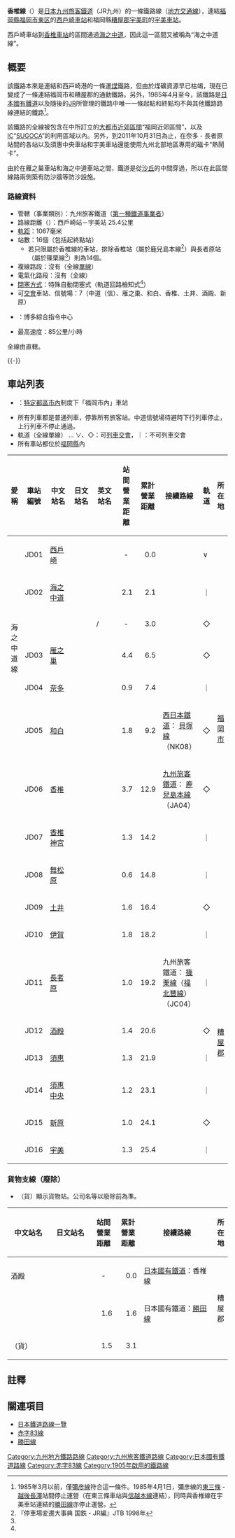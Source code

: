 {{refimprove|time=2014-06-17T17:42:19+00:00}}
{{Infobox 鐵道路線
|日文原名=香椎線
|平假名=かしいせん
|羅馬拼音=Kashii sen
|路線名稱=[[File:JR_logo_(kyushu).svg|35px]] 香椎線
|路線顏色=#0095d9
|圖片=JRKyushu_DMU_kiha478076.jpg
|圖片大小=300px
|圖片說明=2008年起採用新塗装的香椎線車輛
|所在地={{JPN}}[[福岡縣|福岡縣]]
|起點=[[西戶崎站|西戶崎站]]
|終點=[[宇美站|宇美站]]
|站數=16個
|路線記號=[[File:JRK_number_JD.svg|20px]]
|通車=1905年12月29日
|擁有者=[[File:JR_logo_(kyushu).svg|25px]] [[九州旅客鐵道|九州旅客鐵道]]（JR九州）
|營運者=[[File:JR_logo_(kyushu).svg|25px]] 九州旅客鐵道
|車輛基地=
|使用車輛=參見[[#運行形態、使用車輛|運行形態、使用車輛]]一節
|路線距離=25.4公里
|軌距=1,067毫米
|軌道數量=[[單線鐵路|單線]]
|電氣化方式=非電氣化
|閉塞方式=特殊自動閉塞式（軌道回路檢知式<ref name="交通新聞2017-02-13">{{Cite news|title=JR九州香椎線 全線にCTC、PRC|newspaper=[[交通新聞|交通新聞]]|publisher=交通新聞社|page=1|date=2017-02-13}}</ref>）
|保安裝置=
|最高速度=85公里/小時
|路線圖=[[File:Map_railroad_japan_kashii_rough.png|250px]]
{{香椎線RDT}}
}}

'''香椎線'''（{{jpn|j=香椎線|hg=かしいせん|rm=Kashii sen|f=y}}）是[[日本|日本]][[九州旅客鐵道|九州旅客鐵道]]（JR九州）的一條鐵路線（[[地方交通線|地方交通線]]），連結[[福岡縣|福岡縣]][[福岡市|福岡市]][[東区_(福岡市)|東区]]的[[西戶崎車站|西戶崎車站]]和福岡縣[[糟屋郡|糟屋郡]][[宇美町|宇美町]]的[[宇美車站|宇美車站]]。

西戶崎車站到[[香椎車站|香椎車站]]的區間通過[[海之中道|海之中道]]，因此這一區間又被稱為“海之中道線”。

== 概要 ==
該鐵路本來是連結{{link-ja|糟屋煤田|糟屋炭田}}和西戸崎港的一條運[[煤|煤]]鐵路，但由於煤礦資源早已枯竭，現在已變成了一條連結福岡市和糟屋郡的通勤鐵路。另外，1985年4月至今，該鐵路是[[日本國有鐵道|日本國有鐵道]]以及隨後的[[JR|JR]]所管理的鐵路中唯一一條起點和終點均不與其他鐵路路線連結的鐵路<ref>1985年3月以前，僅[[彌彦線|彌彦線]]符合這一條件。1985年4月1日，彌彦線的[[東三條車站|東三條]] - [[越後長澤車站|越後長澤]]站間停止運營（在東三條車站與[[信越本線|信越本線]]連結），同時與香椎線在宇美車站連結的[[勝田線|勝田線]]亦停止運營。</ref>。

該鐵路的全線被包含在{{link-ja|旅客營業規則|旅客営業規則}}中所訂立的[[大都市近郊區間_(JR)|大都市近郊區間]]“福岡近郊區間”，以及[[IC卡|IC]]“[[SUGOCA|SUGOCA]]”的利用區域以內。另外，到2011年10月31日為止，在奈多 - 長者原站間的各站以及須惠中央車站和宇美車站還能使用九州北部地區專用的磁卡“熱鬧卡”。

由於在雁之巢車站和海之中道車站之間，鐵道是從[[沙丘|沙丘]]的中間穿過，所以在此區間線路兩側築有防沙牆等防沙設施。

=== 路線資料 ===
*管轄（事業類別）：九州旅客鐵道（[[鐵路公司|第一種鐵道事業者]]）
*路線距離（{{link-ja|營業距離|営業キロ}}）：西戶崎站－宇美站 25.4公里
*[[軌距|軌距]]：1067毫米
*站數：16個（包括起終點站）
** 若只限屬於香椎線的車站，排除香椎站（屬於鹿兒島本線<ref name="teisya">『停車場変遷大事典 国鉄・JR編』JTB 1998年</ref>）與長者原站（屬於篠栗線<ref name="teisya" />）則為14個。
*複線路段：沒有（全線[[單線鐵路|單線]]）
*電氣化路段：沒有（全線{{link-ja|非電氣化|非電化}}）
*[[閉塞_(鐵路)|閉塞方式]]：特殊自動閉塞式（軌道回路檢知式<ref name="交通新聞2017-02-13"/>）
*可[[列車交會|交會]]車站、信號場：7（中道（信）、雁之巢、和白、香椎、土井、酒殿、新原）
*{{link-ja|運轉指令所|運転指令所}}：博多綜合指令中心
*最高速度：85公里/小時

全線由{{link-ja|九州旅客鐵道鐵道事業本部|九州旅客鉄道鉄道事業本部|本社鐵道事業本部}}直轄。

{{-}}
== 車站列表 ==
* {{JR特定都區市內|福}}：[[特定都區市內|特定都區市內]]制度下「福岡市內」車站
* 所有列車都是普通列車，停靠所有旅客站。中道信號場待避時下行列車停止，上行列車不停止通過。
* 軌道（全線單線） … ∨、◇：可[[列車交會|列車交會]]，｜：不可列車交會
* 所有車站都位於[[福岡縣|福岡縣]]內

{| class="wikitable" rules="all"
|-
!style="width:1em;"|愛稱
!車站編號
!style="width:5em;"|中文站名
!style="width:5em;"|日文站名
!style="width:5em;"|英文站名
!style="width:2.5em;"|站間營業距離
!style="width:2.5em;"|累計營業距離
!接續路線
!style="width:1em;"|軌道
!colspan="2"|所在地
|-
|rowspan="7" style="width:1em; text-align:center;"|海之中道線
!JD01
|{{JR特定都區市內|福}} [[西戶崎站|西戶崎]]
|{{lang|ja|西戸崎}}
|{{lang|en|Saitozaki}}
|style="text-align:center;"| -
|style="text-align:right;"|0.0
| 
|∨
|rowspan="11" style="width:1em;"|[[福岡市|福岡市]]
|rowspan="11"|[[東區_(福岡市)|東區]]
|-
!JD02
|{{JR特定都區市內|福}} [[海之中道站|海之中道]]
|{{lang|ja|海ノ中道}}
|{{lang|en|Umi-no-Nakamichi}}
|style="text-align:right;"|2.1
|style="text-align:right;"|2.1
| 
|｜
|-
!
|{{link-ja|中道信號場|中道信号場}}
|{{lang|ja|中道信号場}}
|/
|style="text-align:center;"| -
|style="text-align:right;"|3.0
| 
|◇
|-
!JD03
|{{JR特定都區市內|福}} [[雁之巢站|雁之巢]]
|{{lang|ja|雁ノ巣}}
|{{lang|en|Gannosu}}
|style="text-align:right;"|4.4
|style="text-align:right;"|6.5
| 
|◇
|-
!JD04
|{{JR特定都區市內|福}} [[奈多站|奈多]]
|{{lang|ja|奈多}}
|{{lang|en|Nata}}
|style="text-align:right;"|0.9
|style="text-align:right;"|7.4
| 
|｜
|-
!JD05
|{{JR特定都區市內|福}} [[和白站|和白]]
|{{lang|ja|和白}}
|{{lang|en|Wajiro}}
|style="text-align:right;"|1.8
|style="text-align:right;"|9.2
|[[西日本鐵道|西日本鐵道]]：{{西鐵車站編號|NK}} [[貝塚線|貝塚線]]（NK08）
|◇
|-
!rowspan="2"|JD06
|rowspan="2"|{{JR特定都區市內|福}} [[香椎站|香椎]]
|rowspan="2"|{{lang|ja|香椎}}
|rowspan="2"|{{lang|en|Kashii}}
|rowspan="2" style="text-align:right;"|3.7
|rowspan="2" style="text-align:right;"|12.9
|rowspan="2"|[[九州旅客鐵道|九州旅客鐵道]]：{{JR九車站編號|JA}} [[鹿兒島本線|鹿兒島本線]]（JA04）
|rowspan="2"|◇
|-
|rowspan="11"| 
|-
!JD07
|{{JR特定都區市內|福}} [[香椎神宮站|香椎神宮]]
|{{lang|ja|香椎神宮}}
|{{lang|en|Kashii-Jingū}}
|style="text-align:right;"|1.3
|style="text-align:right;"|14.2
| 
|｜
|-
!JD08
|{{JR特定都區市內|福}} [[舞松原站|舞松原]]
|{{lang|ja|舞松原}}
|{{lang|en|Maimatsubara}}
|style="text-align:right;"|0.6
|style="text-align:right;"|14.8
| 
|｜
|-
!JD09
|{{JR特定都區市內|福}} [[土井站|土井]]
|{{lang|ja|土井}}
|{{lang|en|Doi}}
|style="text-align:right;"|1.6
|style="text-align:right;"|16.4
| 
|◇
|-
!JD10
|[[伊賀站|伊賀]]
|{{lang|ja|伊賀}}
|{{lang|en|Iga}}
|style="text-align:right;"|1.8
|style="text-align:right;"|18.2
| 
|｜
|rowspan="7" style="width:1em;"|[[糟屋郡|糟屋郡]]
|rowspan="3"|[[粕屋町|粕屋町]]
|-
!JD11
|[[長者原站|長者原]]
|{{lang|ja|長者原}}
|{{lang|en|Chōjabaru}}
|style="text-align:right;"|1.0
|style="text-align:right;"|19.2
|九州旅客鐵道：{{JR九車站編號|JC}} [[篠栗線|篠栗線]]（[[福北豐線|福北豐線]]）（JC04）
|｜
|-
!JD12
|[[酒殿站|酒殿]]
|{{lang|ja|酒殿}}
|{{lang|en|Sakado}}
|style="text-align:right;"|1.4
|style="text-align:right;"|20.6
| 
|◇
|-
!JD13
|[[須惠站|須惠]]
|{{lang|ja|須恵}}
|{{lang|en|Sue}}
|style="text-align:right;"|1.3
|style="text-align:right;"|21.9
| 
|｜
|rowspan="3"|[[須惠町|須惠町]]
|-
!JD14
|[[須惠中央站|須惠中央]]
|{{lang|ja|須恵中央}}
|{{lang|en|Sue-Chūō}}
|style="text-align:right;"|1.2
|style="text-align:right;"|23.1
| 
|｜
|-
!JD15
|[[新原站|新原]]
|{{lang|ja|新原}}
|{{lang|en|Shinbaru}}
|style="text-align:right;"|1.0
|style="text-align:right;"|24.1
| 
|◇
|-
!JD16
|[[宇美站|宇美]]
|{{lang|ja|宇美}}
|{{lang|en|Umi}}
|style="text-align:right;"|1.3
|style="text-align:right;"|25.4
| 
|｜
|[[宇美町|宇美町]]
|}

=== 貨物支線（廢除） ===
*（貨）顯示貨物站。公司名等以廢除前為準。
{| class="wikitable" rules="all" style="color:#666;"
|-
!style="width:5em;"|中文站名
!style="width:5em;"|日文站名
!style="width:2.5em;"|站間營業距離
!style="width:2.5em;"|累計營業距離
!接續路線
!colspan="2"|所在地
|-
|酒殿
|{{lang|ja|酒殿}}
|style="text-align:center;"| -
|style="text-align:right;"|0.0
|[[日本國有鐵道|日本國有鐵道]]：香椎線
|rowspan="3" style="width:1em;"|糟屋郡
|style="white-space:nowrap;"|粕屋町
|-
|{{link-ja|志免站|志免駅|志免}}
|{{lang|ja|志免}}
|style="text-align:right;"|1.6
|style="text-align:right;"|1.6
|日本國有鐵道：[[勝田線|勝田線]]
|style="white-space:nowrap;"|[[志免町|志免町]]
|-
|（貨）{{link-ja|旅石站|旅石駅|旅石}}
|{{lang|ja|旅石}}
|style="text-align:right;"|1.5
|style="text-align:right;"|3.1
| 
|style="white-space:nowrap;"|須惠町
|}

== 註釋 ==
{{Reflist}}

== 關連項目 ==
{{Commons|Category:Kashii Line}}
*[[日本鐵路線列表|日本鐵道路線一覽]]
*[[赤字83線|赤字83線]]
*[[勝田線|勝田線]]
{{香椎線}}
{{赤字83線}}
{{福岡近郊區間}}
{{九州旅客鐵道本社}}
{{福岡大眾運輸}}
{{DEFAULTSORT:Kashii Line}}
[[Category:九州地方鐵路路線|Category:九州地方鐵路路線]]
[[Category:九州旅客鐵道路線|Category:九州旅客鐵道路線]]
[[Category:日本國有鐵道路線|Category:日本國有鐵道路線]]
[[Category:赤字83線|Category:赤字83線]]
[[Category:1905年啟用的鐵路線|Category:1905年啟用的鐵路線]]